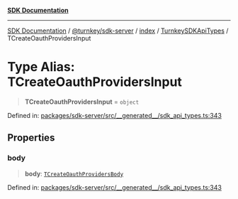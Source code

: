 [**SDK Documentation**](../../../../../../README.mdx)

***

[SDK Documentation](../../../../../../packages.mdx) / [@turnkey/sdk-server](../../../../README.mdx) / [index](../../../README.mdx) / [TurnkeySDKApiTypes](../README.mdx) / TCreateOauthProvidersInput

# Type Alias: TCreateOauthProvidersInput

> **TCreateOauthProvidersInput** = `object`

Defined in: [packages/sdk-server/src/\_\_generated\_\_/sdk\_api\_types.ts:343](https://github.com/tkhq/sdk/blob/fd49bfe86475c8603b3eb385aa101efa36fa32fc/packages/sdk-server/src/__generated__/sdk_api_types.ts#L343)

## Properties

### body

> **body**: [`TCreateOauthProvidersBody`](TCreateOauthProvidersBody.mdx)

Defined in: [packages/sdk-server/src/\_\_generated\_\_/sdk\_api\_types.ts:343](https://github.com/tkhq/sdk/blob/fd49bfe86475c8603b3eb385aa101efa36fa32fc/packages/sdk-server/src/__generated__/sdk_api_types.ts#L343)
